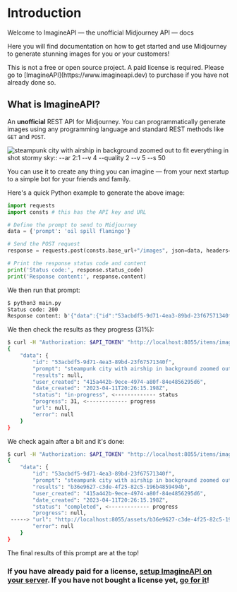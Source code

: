  

# Introduction
 
Welcome to ImagineAPI — the unofficial Midjourney API — docs

Here you will find documentation on how to get started and use Midjourney to generate stunning images for you or your customers!

<Callout emoji="💰">
This is not a free or open source project. A paid license is required. Please go to [ImagineAPI](https://www.imagineapi.dev) to purchase if you have not already done so.
</Callout>


## What is ImagineAPI?

An **unofficial** REST API for Midjourney. You can programmatically generate images using any programming language and standard REST methods like `GET` and `POST`.

<Image src="/b36e9627-c3de-4f25-82c5-196b4859494b.png" alt="steampunk city with airship in background zoomed out to fit everything in shot stormy sky:: --ar 2:1 --v 4 --quality 2 --v 5 --s 50" width={850} height={500} />

You can use it to create any thing you can imagine — from your next startup to a simple bot for your friends and family.

Here's a quick Python example to generate the above image:

```py filename="main.py"
import requests
import consts # this has the API key and URL

# Define the prompt to send to Midjourney 
data = {'prompt': 'oil spill flamingo'}

# Send the POST request
response = requests.post(consts.base_url+"/images", json=data, headers=consts.auth)

# Print the response status code and content
print('Status code:', response.status_code)
print('Response content:', response.content)
```

We then run that prompt:

```sh
$ python3 main.py
Status code: 200
Response content: b'{"data":{"id":"53acbdf5-9d71-4ea3-89bd-23f67571340f","prompt":"steampunk city with airship in background zoomed out to fit everything in shot stormy sky:: --ar 2:1 --v 4 --quality 2 --v 5 --s 50","results":null,"user_created":"415a442b-9ece-4974-a80f-84e4856295d6","date_created":"2023-04-11T20:26:15.198Z","status":"pending","progress":null,"url":null,"error":null}}'
```

We then check the results as they progress (31%):

```sh
$ curl -H "Authorization: $API_TOKEN" "http://localhost:8055/items/images/53acbdf5-9d71-4ea3-89bd-23f67571340f"
{
    "data": {
        "id": "53acbdf5-9d71-4ea3-89bd-23f67571340f",
        "prompt": "steampunk city with airship in background zoomed out to fit everything in shot stormy sky:: --ar 2:1 --v 4 --quality 2 --v 5 --s 50",
        "results": null,
        "user_created": "415a442b-9ece-4974-a80f-84e4856295d6",
        "date_created": "2023-04-11T20:26:15.198Z",
        "status": "in-progress", <------------- status
        "progress": 31, <------------- progress 
        "url": null,
        "error": null
    }
}
```

We check again after a bit and it's done:

```sh
$ curl -H "Authorization: $API_TOKEN" "http://localhost:8055/items/images/53acbdf5-9d71-4ea3-89bd-23f67571340f"
{
    "data": {
        "id": "53acbdf5-9d71-4ea3-89bd-23f67571340f",
        "prompt": "steampunk city with airship in background zoomed out to fit everything in shot stormy sky:: --ar 2:1 --v 4 --quality 2 --v 5 --s 50",
        "results": "b36e9627-c3de-4f25-82c5-196b4859494b",
        "user_created": "415a442b-9ece-4974-a80f-84e4856295d6",
        "date_created": "2023-04-11T20:26:15.198Z",
        "status": "completed", <------------- progress
        "progress": null,
 -----> "url": "http://localhost:8055/assets/b36e9627-c3de-4f25-82c5-196b4859494b/b36e9627-c3de-4f25-82c5-196b4859494b.png",
        "error": null
    }
}
```

The final results of this prompt are at the top!

### If you have already paid for a license, [setup ImagineAPI on your server](/setup). If you have not bought a license yet, [go for it](https://www.imagineapi.dev)!
